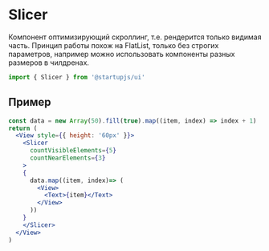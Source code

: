 
# Slicer
Компонент оптимизирующий скроллинг, т.е. рендерится только видимая часть.
Принцип работы похож на FlatList, только без строгих параметров, например можно использовать компоненты разных размеров в чилдренах.

```jsx
import { Slicer } from '@startupjs/ui'
```

## Пример
```jsx example
const data = new Array(50).fill(true).map((item, index) => index + 1)
return (
  <View style={{ height: '60px' }}>
    <Slicer
      countVisibleElements={5}
      countNearElements={3}
    >
    {
      data.map((item, index)=> (
        <View>
          <Text>{item}</Text>
        </View>
      ))
    }
    </Slicer>
  </View>
)
```
<Br lines={16} />
